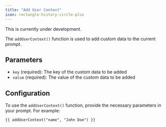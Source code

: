 ```yaml
---
title: "Add User Context"
icon: rectangle-history-circle-plus
---
```


<Warning>This is currently under development.</Warning>

The `addUserContext()` function is used to add custom data to the current prompt.

## Parameters

- `key` (required): The key of the custom data to be added
- `value` (required): The value of the custom data to be added

## Configuration

To use the `addUserContext()` function, provide the necessary parameters in your prompt. For example:

```markdown
{{ addUserContext("name", "John Doe") }}
```
